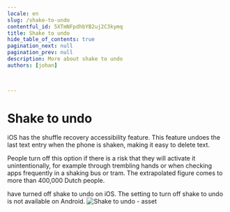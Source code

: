 ```yaml
---
locale: en
slug: /shake-to-undo
contentful_id: 5XTmNFpdhbYB2uj2C3kymq
title: Shake to undo
hide_table_of_contents: true
pagination_next: null
pagination_prev: null
description: More about shake to undo 
authors: [johan]


	
---
```


# Shake to undo

iOS has the shuffle recovery accessibility feature. This feature undoes the last text entry when the phone is shaken, making it easy to delete text.

People turn off this option if there is a risk that they will activate it unintentionally, for example through trembling hands or when checking apps frequently in a shaking bus or tram. The extrapolated figure comes to more than 400,000 Dutch people.

<TwoColumnBlock>
  <LeftColumn>
    <ColumnRow>
      <PercentageBlock
        metrics={[
          { title: 'Shake to undo off', key: 'ios-accessibility_is_shake_to_undo_enabled-false', isPercentage: true }
        ]}
        linkLabel="More about shake to undo"
        linkUrl="/en/stats/shake-to-undo">
        have turned off shake to undo on iOS. 
      </PercentageBlock>
    </ColumnRow>
  </LeftColumn>
  <RightColumn>
    <ColumnRow>
      <TextBlock
        showBackgroundColor={true}>
        The setting to turn off shake to undo is not available on Android. 
        <CustomLink url="/en/stats/shake-to-undo" label="More about shake to undo" external={false}/>
      </TextBlock>
    </ColumnRow>
  </RightColumn>
</TwoColumnBlock>

<Image src="/img/light/ov-2.2cab03c.jpg" alt="Shake to undo - asset"/>